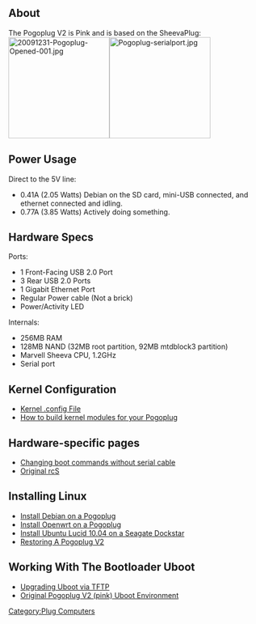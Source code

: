 == About ==
The Pogoplug V2 is Pink and is based on the SheevaPlug:<br>
[[File:20091231-Pogoplug-Opened-001.jpg|200px]][[File:Pogoplug-serialport.jpg|200px]]

== Power Usage ==
Direct to the 5V line:
*  0.41A (2.05 Watts) Debian on the SD card, mini-USB connected, and ethernet connected and idling.
*  0.77A (3.85 Watts) Actively doing something.

== Hardware Specs ==
Ports:
* 1 Front-Facing USB 2.0 Port
* 3 Rear USB 2.0 Ports
* 1 Gigabit Ethernet Port
* Regular Power cable (Not a brick)
* Power/Activity LED

Internals:
* 256MB RAM
* 128MB NAND (32MB root partition, 92MB mtdblock3 partition)
* Marvell Sheeva CPU, 1.2GHz
* Serial port

== Kernel Configuration ==
* [http://plugapps.com/static/docs/pogoplug-kernel-config Kernel .config File]
* [[How to build kernel modules for your Pogoplug]]

== Hardware-specific pages ==
* [[Developers:_Pogoplug:_blparam|Changing boot commands without serial cable]]
* [http://plugapps.com/static/docs/pogoplug-v2-rcS Original rcS]

== Installing Linux ==
* [[Install Debian on a Pogoplug]]
* [[Install Openwrt on a Pogoplug]]
* [[Install Ubuntu Lucid 10.04 on a Seagate Dockstar]]
* [[Restoring A Pogoplug V2]]

== Working With The Bootloader Uboot ==
* [[Upgrading Uboot via TFTP]]
* [[Original Pogoplug V2 (pink) Uboot Environment]]


[[Category:Plug Computers]]